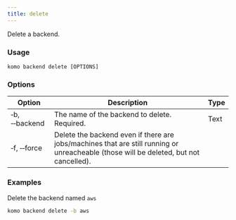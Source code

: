 ```yaml
---
title: delete
---
```


Delete a backend.

### Usage

`komo backend delete [OPTIONS]`

### Options

| Option                              	    | Description                                        | Type 	|
|-----------------------------------------  |--------------------------------------------------- |------	|
| &#x2011;b, &#x2011;&#x2011;backend 	      | The name of the backend to delete. Required.       | Text 	|
| &#x2011;f, &#x2011;&#x2011;force      	  | Delete the backend even if there are jobs/machines that are still running or unreacheable (those will be deleted, but not cancelled).        | |

### Examples

Delete the backend named `aws`
```bash
komo backend delete -b aws
```